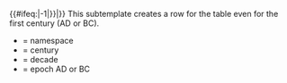 <includeonly>{{#ifeq:{{{3}}}|-1|{{DecadesAndYears/decade|{{{1}}}|-1|0|{{#switch:{{{4}}}|AD=BC|BC=AD}}}}|{{DecadesAndYears/decade|{{{1}}}|{{{2}}}|{{{3}}}|{{{4}}}}}}}</includeonly><noinclude>
This subtemplate creates a row for the table even for the first century (AD or BC).
*{{{1}}} = namespace 
*{{{2}}} = century 
*{{{3}}} = decade 
*{{{4}}} = epoch AD or BC</noinclude>